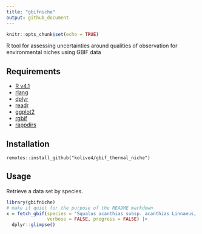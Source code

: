 ```yaml
---
title: "gbifniche"
output: github_document
---
```


```r
knitr::opts_chunk$set(echo = TRUE)
```


R tool for assessing uncertainties around qualities of observation for environmental niches using GBIF data


## Requirements

+ [R v4.1](https://www.r-project.org/)
+ [rlang](https://CRAN.R-project.org/package=rlang)
+ [dplyr](https://CRAN.R-project.org/package=dplyr)
+ [readr](https://CRAN.R-project.org/package=readr)
+ [ggplot2](https://CRAN.R-project.org/package=ggplot2)
+ [rgbif](https://CRAN.R-project.org/package=rgbif)
+ [rappdirs](https://CRAN.R-project.org/package=rappdirs)

## Installation

```
remotes::install_github("kolive4/gbif_thermal_niche")
```

## Usage

Retrieve a data set by species.

```r
library(gbifniche)
# make it quiet for the purpose of the README markdown
x = fetch_gbif(species = "Squalus acanthias subsp. acanthias Linnaeus, 1758", 
               verbose = FALSE, progress = FALSE) |>
  dplyr::glimpse()
```